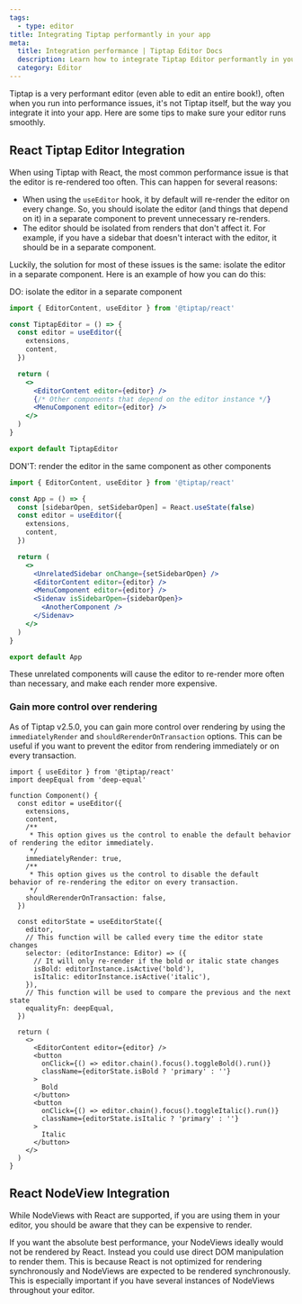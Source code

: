 ```yaml
---
tags:
  - type: editor
title: Integrating Tiptap performantly in your app
meta:
  title: Integration performance | Tiptap Editor Docs
  description: Learn how to integrate Tiptap Editor performantly in your app. More in the docs!
  category: Editor
---
```



<CodeDemo path="/Examples/Book" />

Tiptap is a very performant editor (even able to edit an entire book!), often when you run into performance issues, it's not Tiptap itself, but the way you integrate it into your app. Here are some tips to make sure your editor runs smoothly.

## React Tiptap Editor Integration

When using Tiptap with React, the most common performance issue is that the editor is re-rendered too often. This can happen for several reasons:

- When using the `useEditor` hook, it by default will re-render the editor on every change. So, you should isolate the editor (and things that depend on it) in a separate component to prevent unnecessary re-renders.
- The editor should be isolated from renders that don't affect it. For example, if you have a sidebar that doesn't interact with the editor, it should be in a separate component.

Luckily, the solution for most of these issues is the same: isolate the editor in a separate component. Here is an example of how you can do this:

DO: isolate the editor in a separate component

```jsx
import { EditorContent, useEditor } from '@tiptap/react'

const TiptapEditor = () => {
  const editor = useEditor({
    extensions,
    content,
  })

  return (
    <>
      <EditorContent editor={editor} />
      {/* Other components that depend on the editor instance */}
      <MenuComponent editor={editor} />
    </>
  )
}

export default TiptapEditor
```

DON'T: render the editor in the same component as other components

```jsx
import { EditorContent, useEditor } from '@tiptap/react'

const App = () => {
  const [sidebarOpen, setSidebarOpen] = React.useState(false)
  const editor = useEditor({
    extensions,
    content,
  })

  return (
    <>
      <UnrelatedSidebar onChange={setSidebarOpen} />
      <EditorContent editor={editor} />
      <MenuComponent editor={editor} />
      <Sidenav isSidebarOpen={sidebarOpen}>
        <AnotherComponent />
      </Sidenav>
    </>
  )
}

export default App
```

These unrelated components will cause the editor to re-render more often than necessary, and make each render more expensive.

### Gain more control over rendering

As of Tiptap v2.5.0, you can gain more control over rendering by using the `immediatelyRender` and `shouldRerenderOnTransaction` options. This can be useful if you want to prevent the editor from rendering immediately or on every transaction.

```tsx
import { useEditor } from '@tiptap/react'
import deepEqual from 'deep-equal'

function Component() {
  const editor = useEditor({
    extensions,
    content,
    /**
     * This option gives us the control to enable the default behavior of rendering the editor immediately.
     */
    immediatelyRender: true,
    /**
     * This option gives us the control to disable the default behavior of re-rendering the editor on every transaction.
     */
    shouldRerenderOnTransaction: false,
  })

  const editorState = useEditorState({
    editor,
    // This function will be called every time the editor state changes
    selector: (editorInstance: Editor) => ({
      // It will only re-render if the bold or italic state changes
      isBold: editorInstance.isActive('bold'),
      isItalic: editorInstance.isActive('italic'),
    }),
    // This function will be used to compare the previous and the next state
    equalityFn: deepEqual,
  })

  return (
    <>
      <EditorContent editor={editor} />
      <button
        onClick={() => editor.chain().focus().toggleBold().run()}
        className={editorState.isBold ? 'primary' : ''}
      >
        Bold
      </button>
      <button
        onClick={() => editor.chain().focus().toggleItalic().run()}
        className={editorState.isItalic ? 'primary' : ''}
      >
        Italic
      </button>
    </>
  )
}
```

## React NodeView Integration

While NodeViews with React are supported, if you are using them in your editor, you should be aware that they can be expensive to render.

If you want the absolute best performance, your NodeViews ideally would not be rendered by React. Instead you could use direct DOM manipulation to render them. This is because React is not optimized for rendering synchronously and NodeViews are expected to be rendered synchronously. This is especially important if you have several instances of NodeViews throughout your editor.
